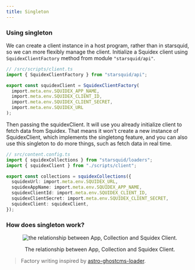 ```yaml
---
title: Singleton
---
```


### Using singleton

We can create a client instance in a host program, rather than in starsquid, so we can more flexibly manage the client.
Initialize a Squidex client using `SquidexClientFactory` method from module `"starsquid/api"`.

```ts
// /src/scripts/client.ts
import { SquidexClientFactory } from "starsquid/api";

export const squidexClient = SquidexClientFactory(
  import.meta.env.SQUIDEX_APP_NAME,
  import.meta.env.SQUIDEX_CLIENT_ID,
  import.meta.env.SQUIDEX_CLIENT_SECRET,
  import.meta.env.SQUIDEX_URL
);
```

Then passing the squidexClient. It will use you already initialize client to fetch data from Squidex. That means it won't create a new instance of SquidexClient, which implements the singletong feature, and you can also use this singleton to do more things, such as fetch data in real time.

```ts
// src/content.config.ts
import { squidexCollections } from "starsquid/loaders";
import { squidexClient } from "./scripts/client";

export const collections = squidexCollections({
  squidexUrl: import.meta.env.SQUIDEX_URL,
  squidexAppName: import.meta.env.SQUIDEX_APP_NAME,
  squidexClientId: import.meta.env.SQUIDEX_CLIENT_ID,
  squidexClientSecret: import.meta.env.SQUIDEX_CLIENT_SECRET,
  squidexClient: squidexClient,
});
```

### How does singleton work?


<div align="center">
  <p>
    <Image
      alt="the relationship between App, Collection and Squidex Client."
      class="sm:float-right sm:ms-8 max-h-[400px] w-auto"
      src={singletonRelationship}
    />
  </p>
  <p>The relationship between App, Collection and Squidex Client.</p>
</div>

> Factory writing inspired by [astro-ghostcms-loader](https://github.com/MatthiesenXYZ/ghostcms-loader).
